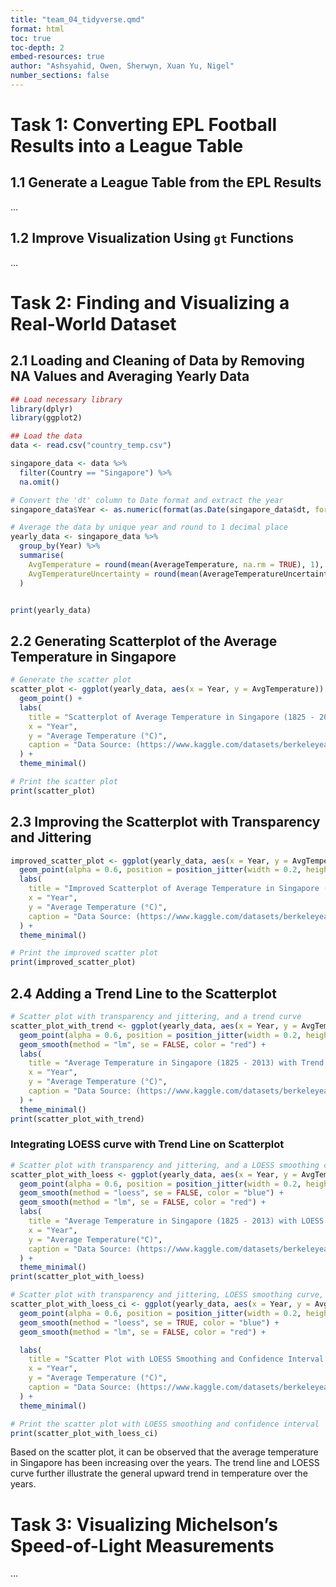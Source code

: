 ```yaml
---
title: "team_04_tidyverse.qmd"
format: html
toc: true
toc-depth: 2
embed-resources: true
author: "Ashsyahid, Owen, Sherwyn, Xuan Yu, Nigel"
number_sections: false
---
```


# Task 1: Converting EPL Football Results into a League Table

## 1.1 Generate a League Table from the EPL Results

...

## 1.2 Improve Visualization Using `gt` Functions

...

# Task 2: Finding and Visualizing a Real-World Dataset


## 2.1 Loading and Cleaning of Data by Removing NA Values and Averaging Yearly Data
```r
## Load necessary library
library(dplyr)
library(ggplot2)

## Load the data
data <- read.csv("country_temp.csv")

singapore_data <- data %>%
  filter(Country == "Singapore") %>%
  na.omit()

# Convert the 'dt' column to Date format and extract the year
singapore_data$Year <- as.numeric(format(as.Date(singapore_data$dt, format="%Y-%m-%d"), "%Y"))

# Average the data by unique year and round to 1 decimal place
yearly_data <- singapore_data %>%
  group_by(Year) %>%
  summarise(
    AvgTemperature = round(mean(AverageTemperature, na.rm = TRUE), 1),
    AvgTemperatureUncertainty = round(mean(AverageTemperatureUncertainty, na.rm = TRUE), 1)
  )


print(yearly_data)
```

## 2.2 Generating Scatterplot of the Average Temperature in Singapore
```r
# Generate the scatter plot
scatter_plot <- ggplot(yearly_data, aes(x = Year, y = AvgTemperature)) +
  geom_point() +
  labs(
    title = "Scatterplot of Average Temperature in Singapore (1825 - 2013)",
    x = "Year",
    y = "Average Temperature (°C)",
    caption = "Data Source: (https://www.kaggle.com/datasets/berkeleyearth/climate-change-earth-surface-temperature-data/data)"
  ) +
  theme_minimal()

# Print the scatter plot
print(scatter_plot)
```

## 2.3 Improving the Scatterplot with Transparency and Jittering
```r
improved_scatter_plot <- ggplot(yearly_data, aes(x = Year, y = AvgTemperature)) +
  geom_point(alpha = 0.6, position = position_jitter(width = 0.2, height = 0.2)) +
  labs(
    title = "Improved Scatterplot of Average Temperature in Singapore (1825 - 2013)",
    x = "Year",
    y = "Average Temperature (°C)",
    caption = "Data Source: (https://www.kaggle.com/datasets/berkeleyearth/climate-change-earth-surface-temperature-data/data)"
  ) +
  theme_minimal()

# Print the improved scatter plot
print(improved_scatter_plot)
```

## 2.4 Adding a Trend Line to the Scatterplot
```r
# Scatter plot with transparency and jittering, and a trend curve
scatter_plot_with_trend <- ggplot(yearly_data, aes(x = Year, y = AvgTemperature)) +
  geom_point(alpha = 0.6, position = position_jitter(width = 0.2, height = 0.2)) +
  geom_smooth(method = "lm", se = FALSE, color = "red") +
  labs(
    title = "Average Temperature in Singapore (1825 - 2013) with Trend Line",
    x = "Year",
    y = "Average Temperature (°C)",
    caption = "Data Source: (https://www.kaggle.com/datasets/berkeleyearth/climate-change-earth-surface-temperature-data/data)"
  ) +
  theme_minimal()
print(scatter_plot_with_trend)
```
### Integrating LOESS curve with Trend Line on Scatterplot

```r
# Scatter plot with transparency and jittering, and a LOESS smoothing curve
scatter_plot_with_loess <- ggplot(yearly_data, aes(x = Year, y = AvgTemperature)) +
  geom_point(alpha = 0.6, position = position_jitter(width = 0.2, height = 0.2)) +
  geom_smooth(method = "loess", se = FALSE, color = "blue") +
  geom_smooth(method = "lm", se = FALSE, color = "red") +
  labs(
    title = "Average Temperature in Singapore (1825 - 2013) with LOESS Curve and Trend Line",
    x = "Year",
    y = "Average Temperature(°C)",
    caption = "Data Source: (https://www.kaggle.com/datasets/berkeleyearth/climate-change-earth-surface-temperature-data/data)"
  ) +
  theme_minimal()
print(scatter_plot_with_loess)
```

```r
# Scatter plot with transparency and jittering, LOESS smoothing curve, and confidence interval
scatter_plot_with_loess_ci <- ggplot(yearly_data, aes(x = Year, y = AvgTemperature)) +
  geom_point(alpha = 0.6, position = position_jitter(width = 0.2, height = 0.2)) +
  geom_smooth(method = "loess", se = TRUE, color = "blue") +
  geom_smooth(method = "lm", se = FALSE, color = "red") +

  labs(
    title = "Scatter Plot with LOESS Smoothing and Confidence Interval of Year vs. Average Temperature in Singapore",
    x = "Year",
    y = "Average Temperature (°C)",
    caption = "Data Source: (https://www.kaggle.com/datasets/berkeleyearth/climate-change-earth-surface-temperature-data/data)"
  ) +
  theme_minimal()

# Print the scatter plot with LOESS smoothing and confidence interval
print(scatter_plot_with_loess_ci)

```

Based on the scatter plot, it can be observed that the average temperature in Singapore has been increasing over the years. The trend line and LOESS curve further illustrate the general upward trend in temperature over the years.

# Task 3: Visualizing Michelson’s Speed-of-Light Measurements

...


